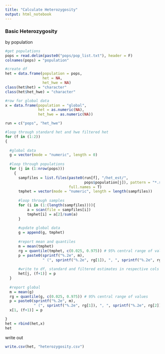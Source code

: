 ```yaml
---
title: "Calculate Heterozygosity"
output: html_notebook
---
```


### Basic Heterozygosity

by population
```r

#get populations
pops = read.delim(paste0("pops/pop_list.txt"), header = F)
colnames(pops) = "population"

#create df
het = data.frame(population = pops,
                 het = NA,
                 het_hwe = NA)
class(het$het) = "character"
class(het$het_hwe) = "character"

#row for global data
x = data.frame(population = "global",
               het = as.numeric(NA),
               het_hwe = as.numeric(NA))

run = c("pops", "het_hwe")

#loop through standard het and hwe filtered het
for (f in (1:2))
{
  
  #global data
  g = vector(mode = "numeric", length = 0)
  
  #loop through populations
  for (j in (1:nrow(pops)))
    {
      sampfiles = list.files(paste0(run[f], "/het_est/", 
                                    pops$population[j]), pattern = "*.sfs",
                             full.names = T)
      tmphet = vector(mode = "numeric", length = length(sampfiles))
      
      #loop through samples
      for (i in (1:(length(sampfiles)))){
          a = scan(file = sampfiles[i])
          tmphet[i] = a[2]/sum(a)
      }
      
      #update global data
      g = append(g, tmphet)
      
      #report mean and quantiles
      m = mean(tmphet)
      rg = quantile(tmphet, c(0.025, 0.975)) # 95% central range of values 
      p = paste0(sprintf("%.2e", m), 
                 " (", sprintf("%.2e", rg[1]), ", ", sprintf("%.2e", rg[2]), ")")
      
      #write to df, standard and filtered estimates in respective cols 
      het[j, (f+1)] = p
  }
  
  #report global
  m = mean(g)
  rg = quantile(g, c(0.025, 0.975)) # 95% central range of values 
  p = paste0(sprintf("%.2e", m), 
             " (", sprintf("%.2e", rg[1]), ", ", sprintf("%.2e", rg[2]), ")")
  x[1, (f+1)] = p

}
het = rbind(het,x)
het
```

write out
```r
write.csv(het, "heterozygosity.csv")
```


